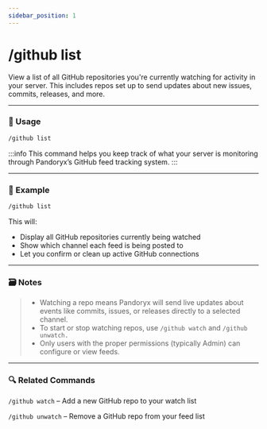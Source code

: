 ```yaml
---
sidebar_position: 1
---
```


# /github list

View a list of all GitHub repositories you're currently watching for activity in your server. This includes repos set up to send updates about new issues, commits, releases, and more.

<hr className="md-divider-gradient" />

### 💬 Usage
```bash
/github list
```
:::info
This command helps you keep track of what your server is monitoring through Pandoryx’s GitHub feed tracking system.
:::

<hr className="md-divider-gradient" />

### 📌 Example
```bash
/github list
```
This will:
- Display all GitHub repositories currently being watched
- Show which channel each feed is being posted to
- Let you confirm or clean up active GitHub connections

<hr className="md-divider-gradient" />

### 🗃️ Notes
> - Watching a repo means Pandoryx will send live updates about events like commits, issues, or releases directly to a selected channel.
> - To start or stop watching repos, use `/github watch` and `/github unwatch.`
> - Only users with the proper permissions (typically Admin) can configure or view feeds.

<hr className="md-divider-gradient" />

### 🔍 Related Commands
`/github watch` – Add a new GitHub repo to your watch list

`/github unwatch` – Remove a GitHub repo from your feed list